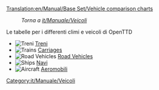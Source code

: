 [[Translation:en/Manual/Base Set/Vehicle comparison charts]]

:''Torna a [[it/Manuale/Veicoli]]''

Le tabelle per i differenti climi e veicoli di OpenTTD

*[[File:en/Manual/Manual html m16a497ce.png|Treni]] [[it/Manuale/Set base/Treni/Comparazione treni|Treni]]
*[[File:en/Manual/Manual html m16a497ce.png|Trains]] [[en/Manual/Base Set/Trains/Carriages Comparison|Carriages]]
*[[File:en/Manual/Manual html m3518e48c.png|Road Vehicles]] [[en/Manual/Base Set/Road Vehicles/Road vehicle comparison|Road Vehicles]]
*[[File:en/Manual/Manual html 53123a33.png|Ships]] [[it/Manuale/Set base/Navi/Comparazione navi|Navi]]
*[[File:en/Manual/Manual html 442702e6.png|Aircraft]] [[it/Manuale/Set base/Aeromobili/Comparazione aerei|Aeromobili]]

[[Category:it/Manuale/Veicoli]]